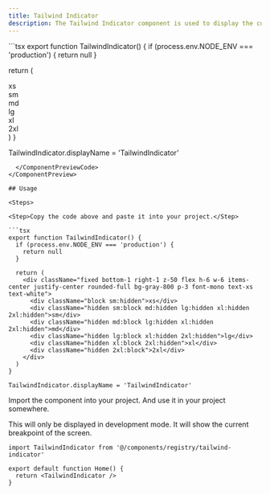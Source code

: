 ```yaml
---
title: Tailwind Indicator
description: The Tailwind Indicator component is used to display the current Tailwind CSS breakpoint.
---
```


<ComponentPreview>
  <ComponentPreviewContent name="TailwindIndicator" />
  <ComponentPreviewCode>
```tsx
export function TailwindIndicator() {
  if (process.env.NODE_ENV === 'production') {
    return null
  }

  return (
    <div className="fixed bottom-1 right-1 z-50 flex h-6 w-6 items-center justify-center rounded-full bg-gray-800 p-3 font-mono text-xs text-white">
      <div className="block sm:hidden">xs</div>
      <div className="hidden sm:block md:hidden lg:hidden xl:hidden 2xl:hidden">sm</div>
      <div className="hidden md:block lg:hidden xl:hidden 2xl:hidden">md</div>
      <div className="hidden lg:block xl:hidden 2xl:hidden">lg</div>
      <div className="hidden xl:block 2xl:hidden">xl</div>
      <div className="hidden 2xl:block">2xl</div>
    </div>
  )
}

TailwindIndicator.displayName = 'TailwindIndicator'
```
  </ComponentPreviewCode>
</ComponentPreview>

## Usage

<Steps>

<Step>Copy the code above and paste it into your project.</Step>

```tsx
export function TailwindIndicator() {
  if (process.env.NODE_ENV === 'production') {
    return null
  }

  return (
    <div className="fixed bottom-1 right-1 z-50 flex h-6 w-6 items-center justify-center rounded-full bg-gray-800 p-3 font-mono text-xs text-white">
      <div className="block sm:hidden">xs</div>
      <div className="hidden sm:block md:hidden lg:hidden xl:hidden 2xl:hidden">sm</div>
      <div className="hidden md:block lg:hidden xl:hidden 2xl:hidden">md</div>
      <div className="hidden lg:block xl:hidden 2xl:hidden">lg</div>
      <div className="hidden xl:block 2xl:hidden">xl</div>
      <div className="hidden 2xl:block">2xl</div>
    </div>
  )
}

TailwindIndicator.displayName = 'TailwindIndicator'
```

<Step>Import the component into your project. And use it in your project somewhere.</Step>

This will only be displayed in development mode. It will show the current breakpoint of the screen.

```tsx
import TailwindIndicator from '@/components/registry/tailwind-indicator'

export default function Home() {
  return <TailwindIndicator />
}
```

</Steps>
